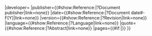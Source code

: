 <includeonly>{{Cite video game
|title={{#show:Reference:{{{1}}}|?Title|link=none}}
|developer={{Get Reference Person|{{{1}}}|Author|First name}} {{Get Reference Person|{{{1}}}|Author|Last name}}
|publisher={{#show:Reference:{{{1}}}|?Document publisher|link=none}}
|date={{#show:Reference:{{{1}}}|?Document date#-F[Y]|link=none}}
|version={{#show:Reference:{{{1}}}|?Revision|link=none}}
|language={{#show:Reference:{{{1}}}|?Language|link=none}}
|quote={{#show:Reference:{{{1}}}|?Abstract|link=none}}
|pages={{#if:{{{2|}}}|{{{2}}}}}
}}</includeonly>